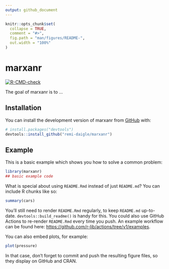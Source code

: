 ```yaml
---
output: github_document
---
```


<!-- README.md is generated from README.Rmd. Please edit that file -->

```r
knitr::opts_chunk$set(
  collapse = TRUE,
  comment = "#>",
  fig.path = "man/figures/README-",
  out.width = "100%"
)
```

# marxanr

<!-- badges: start -->
[![R-CMD-check](https://github.com/remi-daigle/marxanr/workflows/R-CMD-check/badge.svg)](https://github.com/remi-daigle/marxanr/actions)
<!-- badges: end -->

The goal of marxanr is to ...

## Installation

You can install the development version of marxanr from [GitHub](https://github.com/) with:

``` r
# install.packages("devtools")
devtools::install_github("remi-daigle/marxanr")
```

## Example

This is a basic example which shows you how to solve a common problem:

```r
library(marxanr)
## basic example code
```

What is special about using `README.Rmd` instead of just `README.md`? You can include R chunks like so:

```r
summary(cars)
```

You'll still need to render `README.Rmd` regularly, to keep `README.md` up-to-date. `devtools::build_readme()` is handy for this. You could also use GitHub Actions to re-render `README.Rmd` every time you push. An example workflow can be found here: <https://github.com/r-lib/actions/tree/v1/examples>.

You can also embed plots, for example:

```r
plot(pressure)
```

In that case, don't forget to commit and push the resulting figure files, so they display on GitHub and CRAN.
